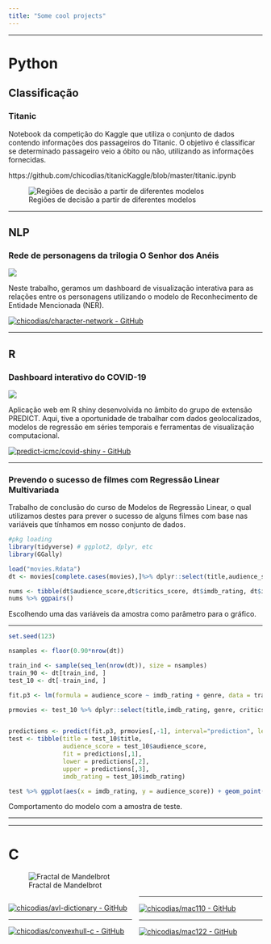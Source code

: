 ```yaml
---
title: "Some cool projects"
---
```

***

# Python

## Classificação

### Titanic

Notebook da competição do Kaggle que utiliza o conjunto de dados contendo informações dos passageiros do Titanic. O objetivo é classificar se determinado passageiro veio a óbito ou não, utilizando as informações fornecidas.

https://github.com/chicodias/titanicKaggle/blob/master/titanic.ipynb

![Regiões de decisão a partir de diferentes modelos](decision.png)

***

## NLP

### Rede de personagens da trilogia O Senhor dos Anéis

![](https://raw.githubusercontent.com/chicodias/character-network/master/grafo-s.png)


Neste trabalho, geramos um dashboard de visualização interativa para as relações entre os personagens utilizando o modelo de Reconhecimento de Entidade Mencionada (NER).

[![chicodias/character-network - GitHub](https://gh-card.dev/repos/chicodias/character-network.svg)](https://github.com/chicodias/character-network)


***

## R

### Dashboard interativo do COVID-19

![](https://github.com/predict-icmc/presentations/raw/master/siicusp/img/mapa-intera.png)

Aplicação web em R shiny desenvolvida no âmbito do grupo de extensão PREDICT. Aqui, tive a oportunidade de trabalhar com dados geolocalizados, modelos de regressão em séries temporais e ferramentas de visualização computacional.


[![predict-icmc/covid-shiny - GitHub](https://gh-card.dev/repos/predict-icmc/covid-shiny.svg)](https://github.com/predict-icmc/covid-shiny)

***

### Prevendo o sucesso de filmes com Regressão Linear Multivariada

Trabalho de conclusão do curso de Modelos de Regressão Linear, o qual utilizamos destes para prever o sucesso de alguns filmes com base nas variáveis que tínhamos em nosso conjunto de dados. 

```r
#pkg loading
library(tidyverse) # ggplot2, dplyr, etc
library(GGally)
```

```r
load("movies.Rdata")
dt <- movies[complete.cases(movies),]%>% dplyr::select(title,audience_score, imdb_rating, genre, critics_score, critics_rating, audience_rating, best_pic_nom, best_pic_win, best_actor_win, best_actress_win, best_dir_win, top200_box,imdb_rating,imdb_num_votes)

nums <- tibble(dt$audience_score,dt$critics_score, dt$imdb_rating, dt$imdb_num_votes)
nums %>% ggpairs()
```

Escolhendo uma das variáveis da amostra como parâmetro para o gráfico.

***


```r
set.seed(123)

nsamples <- floor(0.90*nrow(dt))

train_ind <- sample(seq_len(nrow(dt)), size = nsamples)
train_90 <- dt[train_ind, ]
test_10 <- dt[-train_ind, ]

fit.p3 <- lm(formula = audience_score ~ imdb_rating + genre, data = train_90)

prmovies <- test_10 %>% dplyr::select(title,imdb_rating, genre, critics_score)  


predictions <- predict(fit.p3, prmovies[,-1], interval="prediction", level=0.95)
test <- tibble(title = test_10$title,
               audience_score = test_10$audience_score,
               fit = predictions[,1],
               lower = predictions[,2],
               upper = predictions[,3],
               imdb_rating = test_10$imdb_rating)

test %>% ggplot(aes(x = imdb_rating, y = audience_score)) + geom_point() + geom_smooth(aes(x = imdb_rating, y = audience_score),method=lm, se=TRUE)
```

Comportamento do modelo com a amostra de teste.


***

***

# C

![Fractal de Mandelbrot](mandel.png)


<style>
  .col2 {
    columns: 2 200px;         /* number of columns and width in pixels*/
    -webkit-columns: 2 200px; /* chrome, safari */
    -moz-columns: 2 200px;    /* firefox */
  }
 </style>
<div class="col2">

[![chicodias/avl-dictionary - GitHub](https://gh-card.dev/repos/chicodias/avl-dictionary.svg)](https://github.com/chicodias/avl-dictionary)

***

[![chicodias/convexhull-c - GitHub](https://gh-card.dev/repos/chicodias/convexhull-c.svg)](https://github.com/chicodias/convexhull-c)

***

[![chicodias/mac110 - GitHub](https://gh-card.dev/repos/chicodias/mac110.svg)](https://github.com/chicodias/mac110)

***

[![chicodias/mac122 - GitHub](https://gh-card.dev/repos/chicodias/mac122.svg)](https://github.com/chicodias/mac122)
</div>